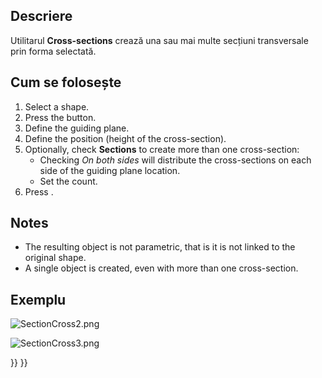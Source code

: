 <languages/>

{{Docnav
|[[Part_Section|Section]]
|[[Part_Offset|Offset]]
|[[Part_Workbench|Part]]
|IconL=Part_Section.svg
|IconR=Part_Offset.svg
|IconC=Workbench_Part.svg
}}

<div class="mw-translate-fuzzy">
{{GuiCommand
|Name=Part CrossSections
|MenuLocation=Part → Cross-sections...
|Workbenches=[[Part_Workbench|Part]]
|SeeAlso=[[Part_Section|Part Section]]
}}
</div>

<span id="Description"></span>
==Descriere==

<div class="mw-translate-fuzzy">
Utilitarul '''Cross-sections''' crează una sau mai multe secțiuni transversale prin forma selectată.
</div>

<span id="Usage"></span>
== Cum se folosește ==

<div class="mw-translate-fuzzy">
# Select a shape.
# Press the {{KEY|[[File:Part SectionCross.png|24px]] '''Cross-sections'''}} button.
# Define the guiding plane.
# Define the position (height of the cross-section).
# Optionally, check '''Sections''' to create more than one cross-section:
#* Checking ''On both sides'' will distribute the cross-sections on each side of the guiding plane location.
#* Set the count.
# Press {{KEY|OK}}.
</div>

==Notes==

<div class="mw-translate-fuzzy">
* The resulting object is not parametric, that is it is not linked to the original shape.
* A single object is created, even with more than one cross-section.
</div>

<span id="Example"></span>
==Exemplu==

[[Image:SectionCross2.png]]
{{Caption|Inputs}}

[[Image:SectionCross3.png]]
{{Caption|Result}}


{{Docnav
|[[Part_Section|Section]]
|[[Part_Offset|Offset]]
|[[Part_Workbench|Part]]
|IconL=Part_Section.svg
|IconR=Part_Offset.svg
|IconC=Workbench_Part.svg
}}

{{Part_Tools_navi{{#translation:}}}}
{{Userdocnavi{{#translation:}}}}